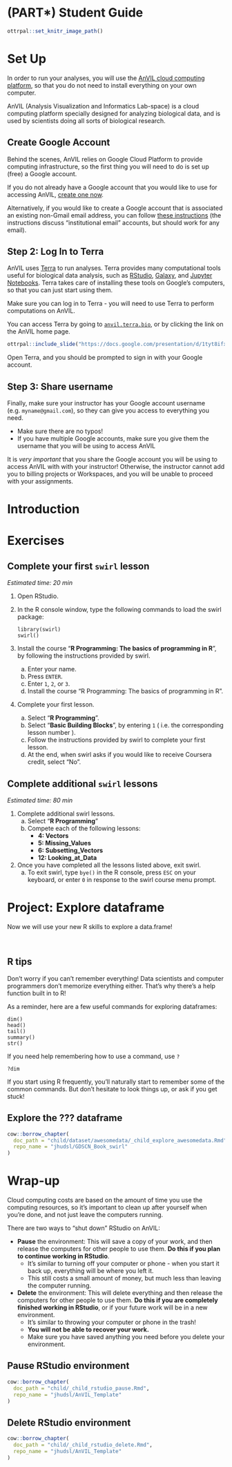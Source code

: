 # (PART\*) Student Guide {-}


```r
ottrpal::set_knitr_image_path()
```

# Set Up

In order to run your analyses, you will use the [AnVIL cloud computing platform](https://anvilproject.org/), so that you do not need to install everything on your own computer.

AnVIL (Analysis Visualization and Informatics Lab-space) is a cloud computing platform specially designed for analyzing biological data, and is used by scientists doing all sorts of biological research.

## Create Google Account

Behind the scenes, AnVIL relies on Google Cloud Platform to provide computing infrastructure, so the first thing you will need to do is set up (free) a Google account.

If you do not already have a Google account that you would like to use for accessing AnVIL, [create one now](https://accounts.google.com/SignUp).

Alternatively, if you would like to create a Google account that is associated an existing non-Gmail email address, you can follow [these instructions](https://support.terra.bio/hc/en-us/articles/360029186611) (the instructions discuss "institutional email" accounts, but should work for any email).

## Step 2: Log In to Terra

AnVIL uses [Terra](https://anvil.terra.bio/) to run analyses.  Terra provides many computational tools useful for biological data analysis, such as [RStudio](https://www.rstudio.com/products/rstudio/), [Galaxy](https://usegalaxy.org/), and [Jupyter Notebooks](https://jupyter.org/).  Terra takes care of installing these tools on Google's computers, so that you can just start using them.

Make sure you can log in to Terra - you will need to use Terra to perform computations on AnVIL. 

You can access Terra by going to [`anvil.terra.bio`](https://anvil.terra.bio/), or by clicking the link on the AnVIL home page.

```r
ottrpal::include_slide("https://docs.google.com/presentation/d/1tyt8ifxD3y7QW3nN27jh02aPrBvNEo1GN_u2Ne_UngM/edit#slide=id.gde7783227e_0_31")
```

Open Terra, and you should be prompted to sign in with your Google account.

## Step 3: Share username

Finally, make sure your instructor has your Google account username (e.g. `myname@gmail.com`), so they can give you access to everything you need.

- Make sure there are no typos!
- If you have multiple Google accounts, make sure you give them the username that you will be using to access AnVIL

:::{.warning}
It is *very important* that you share the Google account you will be using to access AnVIL with with your instructor! Otherwise, the instructor cannot add you to billing projects or Workspaces, and you will be unable to proceed with your assignments.
:::


# Introduction

# Exercises

## Complete your first `swirl` lesson

*Estimated time: 20 min*

1. Open RStudio.
1. In the R console window, type the following commands to load the swirl package:

    ```
    library(swirl)
    swirl()
    ```

1. Install the course “**R Programming: The basics of programming in R**”, by following the instructions provided by swirl.
    a. Enter your name.
    a. Press `ENTER`.
    a. Enter `1`, `2`, or `3`.
    a. Install the course “R Programming: The basics of programming in R”.
1. Complete your first lesson.
    a. Select “**R Programming**”.
    a. Select “**Basic Building Blocks**”, by entering `1` ( i.e. the corresponding lesson number ).
    a. Follow the instructions provided by swirl to complete your first lesson.
    a. At the end, when swirl asks if you would like to receive Coursera credit, select “No”.


## Complete additional `swirl` lessons

*Estimated time: 80 min*

1. Complete additional swirl lessons. 
    a. Select “**R Programming**”
    a. Compete each of the following lessons:
        - **4: Vectors**
        - **5: Missing_Values**
        - **6: Subsetting_Vectors**
        - **12: Looking_at_Data**
1. Once you have completed all the lessons listed above, exit swirl.
    a. To exit swirl, type `bye()` in the R console, press `ESC` on your keyboard, or enter `0` in response to the swirl course menu prompt.

# Project: Explore dataframe

Now we will use your new R skills to explore a data.frame!

<br>

## R tips

Don't worry if you can't remember everything!  Data scientists and computer programmers don't memorize everything either.  That's why there's a help function built in to R!

As a reminder, here are a few useful commands for exploring dataframes:
```
dim()
head()
tail()
summary()
str()
```

If you need help remembering how to use a command, use `?`
```
?dim
```

If you start using R frequently, you'll naturally start to remember some of the common commands.  But don't hesitate to look things up, or ask if you get stuck!

## Explore the ??? dataframe

```r
cow::borrow_chapter(
  doc_path = "child/dataset/awesomedata/_child_explore_awesomedata.Rmd",
  repo_name = "jhudsl/GDSCN_Book_swirl"
)
```

# Wrap-up

Cloud computing costs are based on the amount of time you use the computing resources, so it's important to clean up after yourself when you're done, and not just leave the computers running.

There are two ways to "shut down" RStudio on AnVIL:

- **Pause** the environment: This will save a copy of your work, and then release the computers for other people to use them.  **Do this if you plan to continue working in RStudio**.
    - It's similar to turning off your computer or phone - when you start it back up, everything will be where you left it.
    - This still costs a small amount of money, but much less than leaving the computer running.  
- **Delete** the environment: This will delete everything and then release the computers for other people to use them.  **Do this if you are completely finished working in RStudio**, or if your future work will be in a new environment.
    - It's similar to throwing your computer or phone in the trash!
    - **You will not be able to recover your work.**
    - Make sure you have saved anything you need before you delete your environment.  

## Pause RStudio environment

```r
cow::borrow_chapter(
  doc_path = "child/_child_rstudio_pause.Rmd",
  repo_name = "jhudsl/AnVIL_Template"
)
```

## Delete RStudio environment

```r
cow::borrow_chapter(
  doc_path = "child/_child_rstudio_delete.Rmd",
  repo_name = "jhudsl/AnVIL_Template"
)
```
